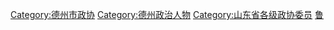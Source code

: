 [[Category:德州市政协|Category:德州市政协]]
[[Category:德州政治人物|Category:德州政治人物]]
[[Category:山东省各级政协委员|Category:山东省各级政协委员]]
[[Category:设区的市政协委员|鲁]]